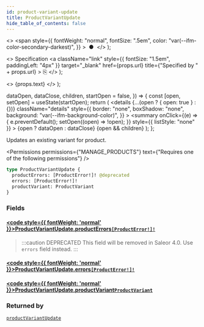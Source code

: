 ```yaml
---
id: product-variant-update
title: ProductVariantUpdate
hide_table_of_contents: false
---
```


  <>
    <span
      style={{
        fontWeight: "normal",
        fontSize: ".5em",
        color: "var(--ifm-color-secondary-darkest)",
      }}
    >
      &nbsp;●&nbsp;
    </span>
  </>
);

  <>
    Specification
    <a
      className="link"
      style={{ fontSize: "1.5em", paddingLeft: "4px" }}
      target="\_blank"
      href={props.url}
      title={"Specified by " + props.url}
    >
      ⎘
    </a>
  </>
);

  <>
    <span className={props.class}>{props.text}</span>
  </>
);


  dataOpen,
  dataClose,
  children,
  startOpen = false,
}) => {
  const [open, setOpen] = useState(startOpen);
  return (
    <details
      {...(open ? { open: true } : {})}
      className="details"
      style={{
        border: "none",
        boxShadow: "none",
        background: "var(--ifm-background-color)",
      }}
    >
      <summary
        onClick={(e) => {
          e.preventDefault();
          setOpen((open) => !open);
        }}
        style={{ listStyle: "none" }}
      >
        {open ? dataOpen : dataClose}
      </summary>
      {open && children}
    </details>
  );
};

Updates an existing variant for product.

<Permissions
  permissions={"MANAGE_PRODUCTS"}
  text={"Requires one of the following permissions"}
/>

```graphql
type ProductVariantUpdate {
  productErrors: [ProductError!]! @deprecated
  errors: [ProductError!]!
  productVariant: ProductVariant
}
```

### Fields

#### [<code style={{ fontWeight: 'normal' }}>ProductVariantUpdate.<b>productErrors</b></code>](#)<Bullet />[`[ProductError!]!`](../../../api-reference/products/objects/product-error) <Badge class="badge badge--deprecated badge--secondary" text="deprecated"/> <Badge class="badge badge--secondary" text="non-null"/> <Badge class="badge badge--secondary" text="object"/>

> :::caution DEPRECATED
> This field will be removed in Saleor 4.0. Use `errors` field instead.
> :::

#### [<code style={{ fontWeight: 'normal' }}>ProductVariantUpdate.<b>errors</b></code>](#)<Bullet />[`[ProductError!]!`](../../../api-reference/products/objects/product-error) <Badge class="badge badge--secondary" text="non-null"/> <Badge class="badge badge--secondary" text="object"/>

>

#### [<code style={{ fontWeight: 'normal' }}>ProductVariantUpdate.<b>productVariant</b></code>](#)<Bullet />[`ProductVariant`](../../../api-reference/products/objects/product-variant) <Badge class="badge badge--secondary" text="object"/>

>

### Returned by

[`productVariantUpdate`](../../../api-reference/products/mutations/product-variant-update) <Badge class="badge badge--secondary" text="mutation"/>

